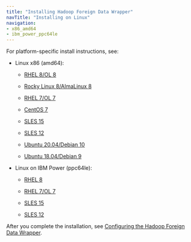 ```yaml
---
title: "Installing Hadoop Foreign Data Wrapper"
navTitle: "Installing on Linux"
navigation:
- x86_amd64
- ibm_power_ppc64le
---
```


For platform-specific install instructions, see:

- Linux x86 (amd64):

  - [RHEL 8/OL 8](x86_amd64/01_hadoop_rhel8_x86)

  - [Rocky Linux 8/AlmaLinux 8](x86_amd64/02_hadoop_other_linux8_x86)
  - [RHEL 7/OL 7](x86_amd64/03_hadoop_rhel7_x86)
  - [CentOS 7](x86_amd64/04_hadoop_centos7_x86)
  - [SLES 15](x86_amd64/05_hadoop_sles15_x86)
  - [SLES 12](x86_amd64/07_hadoop_sles12_x86)
  - [Ubuntu 20.04/Debian 10](x86_amd64/09_hadoop__ubuntu20_deb10_x86)
  - [Ubuntu 18.04/Debian 9](x86_amd64/11_hadoop__ubuntu18_deb9_x86)

- Linux on IBM Power (ppc64le):

  - [RHEL 8](ibm_power_ppc64le/13_hadoop_rhel8_ppcle)
  
  - [RHEL 7/OL 7](ibm_power_ppc64le/15_hadoop_rhel7_ppcle)
  - [SLES 15](ibm_power_ppc64le/17_hadoop_sles15_ppcle)
  - [SLES 12](ibm_power_ppc64le/19_hadoop_sles12_ppcle)

After you complete the installation, see [Configuring the Hadoop Foreign Data Wrapper](../08_configuring_the_hadoop_data_adapter).

